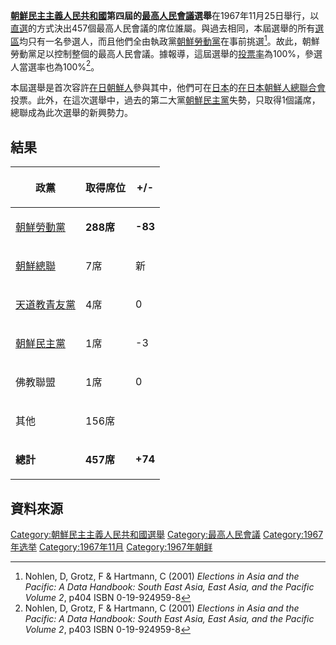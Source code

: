 {{noteTA
|G1=Country
|1=zh:北朝鮮; zh-cn:朝鲜; zh-tw:朝鮮; zh-hk:朝鮮; zh-sg:朝鲜;
}}

{{Infobox election
| election_name = 1967年朝鮮民主主義人民共和國最高人民會議選舉
| country = North Korea
| type = 议会
| ongoing = no
| previous_election = 1962年朝鮮民主主義人民共和國最高人民會議選舉
| previous_year = 1962年
| next_election = 1972年朝鮮民主主義人民共和國最高人民會議選舉
| next_year = 1972年
| seats_for_election = 所有457個[[最高人民會議|最高人民會議]]席位 
| majority_seats = 229
| election_date = 1967年11月25日

| image1             = [[Image:Kim_Il-sung_1946.JPG|100x100px]]
| leader1            = [[金日成|金日成]]
| party1             = 朝鮮勞動黨
| color1             = FF0000
| leader_since1      = 1949年6月30日
| leaders_seat1      = 
| last_election1     = 371
| seats1             = 288
| seat_change1       = -83
| popular_vote1      = 
| percentage1        = 
| swing1             = 

| image2             = [[Image:Silver_-_replace_this_image_male.svg|100x100px]]
| leader2            = [[韓德銖|韓德銖]]
| party2             = 在日本朝鮮人總聯合會|朝鮮總聯
| color2             = FFB9C5
| leader_since2      = 1955年5月25日
| leaders_seat2      = 
| last_election2     = ''新''
| seats2             = 7
| seat_change2       = ''新''
| popular_vote2      = 
| percentage2        = 
| swing2             = 

| image3             = [[Image:Silver_-_replace_this_image_male.svg|100x100px]]
| leader3            = [[朴信德|朴信德]]
| party3             = 天道教青友黨
| color3             = A24A00
| leader_since3      = 1958年
| leaders_seat3      = 
| last_election3     = 4
| seats3             = 4
| seat_change3       = 0
| popular_vote3      = 
| percentage3        = 
| swing3             = 

}}

'''[[朝鮮民主主義人民共和國|朝鮮民主主義人民共和國]]第四屆的[[最高人民會議|最高人民會議]]選舉'''在1967年11月25日舉行，以[[直接選舉|直選]]的方式決出457個最高人民會議的席位誰屬。與過去相同，本屆選舉的所有[[選區|選區]]均只有一名參選人，而且他們全由執政黨[[朝鮮勞動黨|朝鮮勞動黨]]在事前挑選<ref>Nohlen, D, Grotz, F & Hartmann, C (2001) ''Elections in Asia and the Pacific: A Data Handbook: South East Asia, East Asia, and the Pacific Volume 2'', p404 ISBN 0-19-924959-8</ref>。故此，朝鮮勞動黨足以控制整個的最高人民會議。據報導，這屆選舉的[[投票率|投票率]]為100%，參選人當選率也為100%<ref>Nohlen, D, Grotz, F & Hartmann, C (2001) ''Elections in Asia and the Pacific: A Data Handbook: South East Asia, East Asia, and the Pacific Volume 2'', p403 ISBN 0-19-924959-8</ref>。

本屆選舉是首次容許[[在日朝鮮人|在日朝鮮人]]參與其中，他們可在[[日本|日本]]的[[在日本朝鮮人總聯合會|在日本朝鮮人總聯合會]]投票。此外，在這次選舉中，過去的第二大黨[[朝鮮社會民主黨|朝鮮民主黨]]失勢，只取得1個議席，總聯成為此次選舉的新興勢力。

==結果==

{| class="wikitable sortable" style="text-align:center"
|-
! 政黨 !! 取得席位 !!+/-
|-
| [[朝鮮勞動黨|朝鮮勞動黨]] ||style="text-align: left; "| '''288席''' || '''-83'''
|-
| [[在日本朝鮮人總聯合會|朝鮮總聯]] ||style="text-align: left; "| 7席 || 新
|-
| [[天道教青友黨|天道教青友黨]] ||style="text-align: left; "|4席 || 0
|-
| [[朝鮮社會民主黨|朝鮮民主黨]] ||style="text-align: left; "|1席 || -3
|-
| 佛教聯盟 ||style="text-align: left; "| 1席 || 0
|-
| 其他 ||style="text-align: left; "| 156席 || 
|-
| '''總計''' || '''457席''' || '''+74'''
|}


==資料來源==
{{Reflist}}

{{North Korean elections}}

[[Category:朝鮮民主主義人民共和國選舉|Category:朝鮮民主主義人民共和國選舉]]
[[Category:最高人民會議|Category:最高人民會議]]
[[Category:1967年选举|Category:1967年选举]]
[[Category:1967年11月|Category:1967年11月]]
[[Category:1967年朝鲜|Category:1967年朝鲜]]